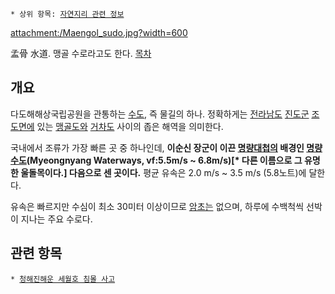  * 상위 항목: [[자연지리 관련 정보]]

attachment:/Maengol_sudo.jpg?width=600

孟骨 水道. 맹골 수로라고도 한다.
[[목차]]
== 개요 ==
다도해해상국립공원을 관통하는 [[수도]], 즉 물길의 하나. 정확하게는 [[전라남도]] [[진도군]] [[조도면]]에 있는 [[맹골도]]와 [[거차도]] 사이의 좁은 해역을 의미한다.

국내에서 조류가 가장 빠른 곳 중 하나인데, '''이순신 장군이 이끈 [[명량대첩]]의 배경인 [[명량 수도]](Myeongnyang Waterways, vf:5.5m/s ~ 6.8m/s)[* 다른 이름으로 그 유명한 울돌목이다.] 다음으로 센 곳이다.''' 평균 유속은 2.0 m/s ~ 3.5 m/s (5.8노트)에 달한다.

유속은 빠르지만 수심이 최소 30미터 이상이므로 [[암초]]는 없으며, 하루에 수백척씩 선박이 지나는 주요 수로다.

== 관련 항목 ==
 * [[청해진해운 세월호 침몰 사고]]
